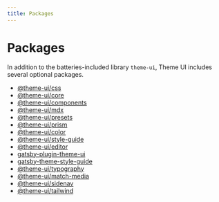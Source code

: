 ---
title: Packages
---


# Packages

In addition to the batteries-included library `theme-ui`, Theme UI includes
several optional packages.

<Cards width={320}>

- [@theme-ui/css](/packages/css)
- [@theme-ui/core](/packages/core)
- [@theme-ui/components](/packages/components)
- [@theme-ui/mdx](/packages/mdx)
- [@theme-ui/presets](/packages/presets)
- [@theme-ui/prism](/packages/prism)
- [@theme-ui/color](/packages/color)
- [@theme-ui/style-guide](/packages/style-guide)
- [@theme-ui/editor](/packages/editor)
- [gatsby-plugin-theme-ui](/packages/gatsby-plugin)
- [gatsby-theme-style-guide](/packages/gatsby-theme-style-guide)
- [@theme-ui/typography](/packages/typography)
- [@theme-ui/match-media](/packages/match-media)
- [@theme-ui/sidenav](/packages/sidenav)
- [@theme-ui/tailwind](/packages/tailwind)

</Cards>

